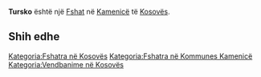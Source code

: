 {{Fshat në Kosovës
 | Emri                = Tursko
| srp_N_name = Tursko
| srp_N_FULL_NAME_RO = Tursko
| srp_N_FULL_NAME_ND_RO = Tursko
| srp_N_SORT_NAME_RG = TURSKO
| srp_N_FULL_NAME_RG = Tursko
| srp_N_FULL_NAME_ND_RG = Tursko

 | Emri (Rasa dhanore) = 
 | Figura              = 
 | Shteti              = Kosovo
 | Komuna              = Kamenicë
 | Kodi postar         = 
 | Sipërfaqja          = 

 | Popullsia           = 

 | Regj. i popullsisë  = 
 | Dend. e popullsisë  = 
 | Faqja zyrtare       = 
 <!--- Koordinatat ----> 
 | Gjerësia            = 42.783056
 | Gjatësia            = 20.575
 | Lartësia            = 
}}
'''Tursko''' është një [[Fshat]] në [[Kamenicë]] të [[Kosovës]].

<!-- == Gjeografia == -->
<!-- == Historia == -->
<!-- == Demografia == -->
== Shih edhe ==
{{Komuna Kamenicë}}
{{Kosovo-Administrata-Cung}}

[[Kategoria:Fshatra në Kosovës]]
[[Kategoria:Fshatra në Kommunes Kamenicë]]
[[Kategoria:Vendbanime në Kosovës]]